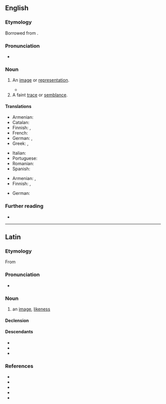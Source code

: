 ==English==

===Etymology===
{{PIE root|en|sem}}
Borrowed from {{bor|en|la|simulācrum|t=image, likeness}}.

===Pronunciation===
* {{IPA|/ˌsimjəˈleɪkɹəm/|lang=en}}

===Noun===
{{en-noun|s|simulacra}}

# An [[image]] or [[representation]].
#: {{ux|en|a '''simulacrum''' of a New York studio apartment}}
#* {{quote-web
|lang=en
|date=2008-10-23
|author=Manohla Dargis
|title=Dreamer, Live in the Here and Now
|work=New York Times
|url=https://www.nytimes.com/2008/10/24/movies/24syne.html
|passage=Like the full-scale map in Borges’s short story “On Exactitude in Science,” the representation takes on the dimensions of reality to the point of replacing it. The French theorist Jean Baudrillard uses Borges’s story as a metaphor for his notion of the '''simulacrum''', which probably explains why Caden, who has trouble naming things, considers titling his production “Simulacrum.”}}
# A faint [[trace]] or [[semblance]].
#: {{ux|en|a '''simulacrum''' of hope}}

====Translations====
{{trans-top|image or representation}}
* Armenian: {{t|hy|սիմուլակր}}
* Catalan: {{t|ca|simulacre|m}}
* Finnish: {{t+|fi|kuva}}, {{t+|fi|malli}}
* French: {{t+|fr|simulacre|m}}
* German: {{t|de|Simulacrum|n}}, {{t|de|Simulakrum|n}}
* Greek: {{t+|el|απείκασμα|n}}, {{t+|el|επίφαση|f}}
{{trans-mid}}
* Italian: {{t+|it|simulacro|m}}
* Portuguese: {{t+|pt|simulacro|m}}
* Romanian: {{t+|ro|simulacru|n}}
* Spanish: {{t+|es|simulacro|m}}
{{trans-bottom}}

{{trans-top|faint trace}}
* Armenian: {{t+|hy|նշույլ}}, {{t+|hy|հետք}}
* Finnish: {{t+|fi|pilkahdus}}, {{t|fi|häivä}}
{{trans-mid}}
* German: {{t|de|Scheinbild|n}}
{{trans-bottom}}

===Further reading===
* {{pedia}}

----

==Latin==

===Etymology===
From {{m|la|simulō}}

===Pronunciation===
* {{la-IPA|simulācrum}}

===Noun===
{{la-noun|simulācrum<2>}}

# an [[image]], [[likeness]]
#: {{syn|la|effigies|imāgō|statua}}

====Declension====
{{la-ndecl|simulācrum<2>}}

====Descendants====
* {{desc|en|simulacrum|bor=1}}
* {{desc|fr|simulacre|bor=1}}
* {{desc|es|simulacro|bor=1}}

===References===
* {{R:L&S}}
* {{R:Elementary Lewis}}
* {{R:du Cange}}
* {{R:Gaffiot}}
* {{R:M&A}}